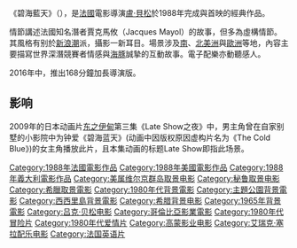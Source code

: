 {{multiple issues|
{{copyedit|time=2016-01-06T09:18:30+00:00}}
{{tone|time=2016-01-06T09:18:30+00:00}}
}}
{{noteTA
|1=zh-cn:吕克·贝松; zh-tw:盧·貝松; zh-hk:洛·比桑;
}}
《碧海藍天》（{{lang-fr|Le Grand Bleu}}），是[[法國|法國]]電影導演[[盧·貝松|盧·貝松]]於1988年完成與首映的經典作品。

情節講述法國知名潛者賈克馬攸（Jacques Mayol）的故事，但多為虛構情節。其風格有别於[[新浪潮|新浪潮]]派，攝影一新耳目。場景涉及[[南美洲|南]]、[[北美洲|北美洲]]與[[歐洲|歐洲]]等地，內容主要描寫世界深潛競賽者情感與[[海豚|海豚]]誠摯的互動故事。電子配樂亦動聽感人。

2016年中，推出168分鐘加長導演版。

==影响==

2009年的日本动画片[[东之伊甸|东之伊甸]]第三集《Late Show之夜》中，男主角曾在自家别墅的小影院中为钟爱《碧海蓝天》(动画中因版权原因虚构片名为《The Cold Blue》)的女主角播放此片，且本集动画的标题Late Show即指此场景。

[[Category:1988年法國電影作品|Category:1988年法國電影作品]]
[[Category:1988年美國電影作品|Category:1988年美國電影作品]]
[[Category:1988年義大利電影作品|Category:1988年義大利電影作品]]
[[Category:美属维尔京群岛取景电影|Category:美属维尔京群岛取景电影]]
[[Category:秘鲁取景电影|Category:秘鲁取景电影]]
[[Category:希臘取景電影|Category:希臘取景電影]]
[[Category:1980年代背景電影|Category:1980年代背景電影]]
[[Category:主題公園背景電影|Category:主題公園背景電影]]
[[Category:西西里島背景電影|Category:西西里島背景電影]]
[[Category:希腊背景电影|Category:希腊背景电影]]
[[Category:1965年背景電影|Category:1965年背景電影]]
[[Category:吕克·贝松电影|Category:吕克·贝松电影]]
[[Category:哥倫比亞影業電影|Category:哥倫比亞影業電影]]
[[Category:1980年代冒险片|Category:1980年代冒险片]]
[[Category:1980年代爱情片|Category:1980年代爱情片]]
[[Category:高蒙影业电影|Category:高蒙影业电影]]
[[Category:艾瑞克·塞拉配乐电影|Category:艾瑞克·塞拉配乐电影]]
[[Category:法国英语片|Category:法国英语片]]